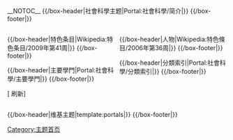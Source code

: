 <!-- 這個主題使用這個語法建立： subst:box portal skeleton| topic={{{topic}}}|  -->
{{browsebar}}
{{socialbar}}
__NOTOC__
{{/box-header|社會科學主题|Portal:社會科學/简介|}}
{{Portal:社會科學/简介}}
{{/box-footer|}}

<div style="float:left; width:50%;"> <!-- This width add to the the margin below to equal 100%-->

{{/box-header|特色条目|Wikipedia:特色条目/2009年第41周|}}
{{Wikipedia:特色条目/2009年第41周}}
{{/box-footer|}}

{{/box-header|主要學門|Portal:社會科學/主要學門|}}
{{Portal:社會科學/主要學門}}
{{/box-footer|}}

[{{fullurl:Portal:社會科學|action=purge}} 刷新]

</div>

<div style="float:right; width:49%"> <!-- This margin should be right of the above -->

{{/box-header|人物|Wikipedia:特色條目/2006年第36周|}}
{{Wikipedia:特色條目/2006年第36周}}
{{/box-footer|}}

{{/box-header|分類索引|Portal:社會科學/分類索引|}}
{{Portal:社會科學/分類索引}}
{{/box-footer|}}

</div>

<div style="float:right; width:100%">
{{/box-header|维基主题|template:portals|}}
{{portals}}
{{/box-footer|}}

[[Category:主题首页|Category:主题首页]]